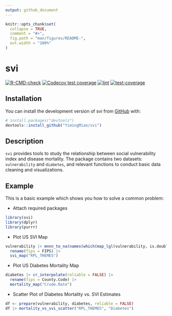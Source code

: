 ```yaml
---
output: github_document
---
```


<!-- README.md is generated from README.Rmd. Please edit that file -->

```r
knitr::opts_chunk$set(
  collapse = TRUE,
  comment = "#>",
  fig.path = "man/figures/README-",
  out.width = "100%"
)
```

# svi

<!-- badges: start -->
[![R-CMD-check](https://github.com/YimingMiao/svi/actions/workflows/R-CMD-check.yaml/badge.svg)](https://github.com/YimingMiao/svi/actions/workflows/R-CMD-check.yaml)
[![Codecov test coverage](https://codecov.io/gh/YimingMiao/svi/branch/main/graph/badge.svg)](https://app.codecov.io/gh/YimingMiao/svi?branch=main)
[![lint](https://github.com/YimingMiao/svi/actions/workflows/lint.yaml)](https://github.com/YimingMiao/svi/actions/workflows/lint.yaml)
[![test-coverage](https://github.com/YimingMiao/svi/actions/workflows/test-coverage.yaml)](https://github.com/YimingMiao/svi/actions/workflows/test-coverage.yaml)
<!-- badges: end -->

## Installation

You can install the development version of svi from [GitHub](https://github.com/) with:

``` r
# install.packages("devtools")
devtools::install_github("YimingMiao/svi")
```
## Description

`svi` provides tools to study the relationship between social vulnerability index and disease mortality. The package contains two datasets: `vulnerability` and `diabetes`, and relevant functions to conduct basic data cleaning and visualizations. 

## Example

This is a basic example which shows you how to solve a common problem:

- Attach required packages

```r
library(svi)
library(dplyr)
library(purrr)
```

- Plot US SVI Map

```r
vulnerability |> mnnn_to_na(names(which(map_lgl(vulnerability, is.double))), -999) |>
  rename(fips = FIPS) |>
  svi_map("RPL_THEMES")
```

- Plot US Diabetes Mortality Map

```r
diabetes |> cr_interpolate(reliable = FALSE) |>
  rename(fips = County.Code) |>
  mortality_map("Crude.Rate")
```

- Scatter Plot of Diabetes Mortality vs. SVI Estimates

```r
df <- prepare(vulnerability, diabetes, reliable = FALSE)
df |> mortality_vs_svi_scatter("RPL_THEMES", "Diabetes")
```

